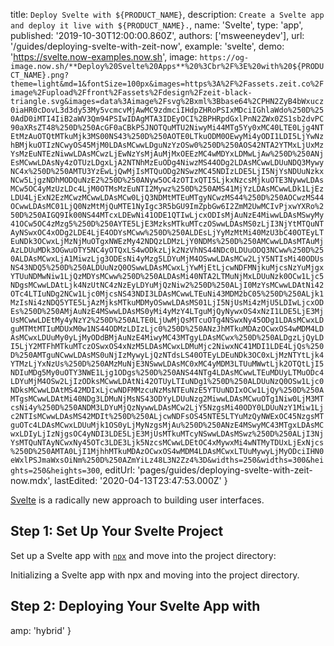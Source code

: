
  title: `Deploy Svelte with ${PRODUCT_NAME}`,
  description: `Create a Svelte app and deploy it live with ${PRODUCT_NAME}.`,
  name: 'Svelte',
  type: 'app',
  published: '2019-10-30T12:00:00.860Z',
  authors: ['msweeneydev'],
  url: '/guides/deploying-svelte-with-zeit-now',
  example: 'svelte',
  demo: 'https://svelte.now-examples.now.sh',
  image: `https://og-image.now.sh/**Deploy%20Svelte%20Apps**%20%3Cbr%2F%3E%20with%20${PRODUCT_NAME}.png?theme=light&md=1&fontSize=100px&images=https%3A%2F%2Fassets.zeit.co%2Fimage%2Fupload%2Ffront%2Fassets%2Fdesign%2Fzeit-black-triangle.svg&images=data%3Aimage%2Fsvg%2Bxml%3Bbase64%2CPHN2ZyB4bWxucz0iaHR0cDovL3d3dy53My5vcmcvMjAwMC9zdmciIHdpZHRoPSIxMDciIGhlaWdo%250D%250AdD0iMTI4IiB2aWV3Qm94PSIwIDAgMTA3IDEyOCI%2BPHRpdGxlPnN2ZWx0ZS1sb2dvPC90aXRsZT48%250D%250AcGF0aCBkPSJNOTQuMTU2NiwyMi44MTg5Yy0xMC40LTE0Ljg4NTEtMzAuOTQtMTkuMjk3MS00NS43%250D%250AOTE0LTkuODM0OEwyMi4yODI1LDI5LjYwNzhBMjkuOTIzNCwyOS45MjM0LDAsMCwwLDguNzYzOSw0%250D%250AOS42NTA2YTMxLjUxMzYsMzEuNTEzNiwwLDAsMCwzLjEwNzYsMjAuMjMxOEEzMC4wMDYxLDMwLjAw%250D%250ANjEsMCwwLDAsNy4zOTUzLDgxLjA2NTNhMzEuODg4NiwzMS44ODg2LDAsMCwwLDUuNDQ3MywyNC4x%250D%250AMTU3YzEwLjQwMjIsMTQuODg2NSwzMC45NDIzLDE5LjI5NjYsNDUuNzkxNCw5LjgzNDhMODQuNzE2%250D%250ANyw5OC4zOTIxQTI5LjkxNzcsMjkuOTE3NywwLDAsMCw5OC4yMzUzLDc4LjM0OTMsMzEuNTI2Mywz%250D%250AMS41MjYzLDAsMCwwLDk1LjEzLDU4LjExN2EzMCwzMCwwLDAsMCw0LjQ3NDMtMTEuMTgyNCwzMS44%250D%250AOCwzMS44OCwwLDAsMC01LjQ0NzMtMjQuMTE1NyIgc3R5bGU9ImZpbGw6I2ZmM2UwMCIvPjxwYXRo%250D%250AIGQ9Ik00NS44MTcxLDEwNi41ODE1QTIwLjcxODIsMjAuNzE4MiwwLDAsMSwyMy41OCw5OC4zMzg5%250D%250AYTE5LjE3MzksMTkuMTczOSwwLDAsMS0zLjI3NjYtMTQuNTAyNSwxOC4xODg2LDE4LjE4ODYsMCww%250D%250ALDEsLjYyMzMtMi40MzU3bC40OTEyLTEuNDk3OCwxLjMzNjMuOTgxNWEzMy42NDQzLDMzLjY0NDMs%250D%250AMCwwLDAsMTAuMjAzLDUuMDk3OGwuOTY5NC4yOTQxLS4wODkzLjk2NzVhNS44NDc0LDUuODQ3NCww%250D%250ALDAsMCwxLjA1MiwzLjg3ODEsNi4yMzg5LDYuMjM4OSwwLDAsMCw2LjY5NTIsMi40ODUsNS43NDQ5%250D%250ALDUuNzQ0OSwwLDAsMCwxLjYwMjEtLjcwNDFMNjkuMjcsNzYuMjgxYTUuNDMwNiw1LjQzMDYsMCww%250D%250ALDAsMi40NTA2LTMuNjMxLDUuNzk0OCw1Ljc5NDgsMCwwLDAtLjk4NzUtNC4zNzEyLDYuMjQzNiw2%250D%250ALjI0MzYsMCwwLDAtNi42OTc4LTIuNDg2NCw1Ljc0MjcsNS43NDI3LDAsMCwwLTEuNi43MDM2bC05%250D%250ALjk1MzIsNi4zNDQ5YTE5LjAzMjksMTkuMDMyOSwwLDAsMS01LjI5NjUsMi4zMjU5LDIwLjcxODEs%250D%250AMjAuNzE4MSwwLDAsMS0yMi4yMzY4LTguMjQyNywxOS4xNzI1LDE5LjE3MjUsMCwwLDEtMy4yNzY2%250D%250ALTE0LjUwMjQsMTcuOTg4NSwxNy45ODg1LDAsMCwxLDguMTMtMTIuMDUxM0w1NS44ODMzLDIzLjc0%250D%250ANzJhMTkuMDAzOCwxOS4wMDM4LDAsMCwxLDUuMy0yLjMyODdBMjAuNzE4MiwyMC43MTgyLDAsMCwx%250D%250ALDgzLjQyLDI5LjY2MTFhMTkuMTczOSwxOS4xNzM5LDAsMCwxLDMuMjc2NiwxNC41MDI1LDE4LjQs%250D%250AMTguNCwwLDAsMS0uNjIzMywyLjQzNTdsLS40OTEyLDEuNDk3OC0xLjMzNTYtLjk4YTMzLjYxNzUs%250D%250AMzMuNjE3NSwwLDAsMC0xMC4yMDM3LTUuMWwtLjk2OTQtLjI5NDIuMDg5My0uOTY3NWE1Ljg1ODgs%250D%250ANS44NTg4LDAsMCwwLTEuMDUyLTMuODc4LDYuMjM4OSw2LjIzODksMCwwLDAtNi42OTUyLTIuNDg1%250D%250ALDUuNzQ0OSw1Ljc0NDksMCwwLDAtMS42MDIxLjcwNDFMMzcuNzMsNTEuNzE5YTUuNDIxOCw1LjQy%250D%250AMTgsMCwwLDAtMi40NDg3LDMuNjMsNS43ODYyLDUuNzg2MiwwLDAsMCwuOTg1Niw0LjM3MTcsNi4y%250D%250ANDM3LDYuMjQzNywwLDAsMCw2LjY5NzgsMi40ODY0LDUuNzY1Miw1Ljc2NTIsMCwwLDAsMS42MDIt%250D%250ALjcwNDFsOS45NTE5LTYuMzQyNWExOC45NzgsMTguOTc4LDAsMCwxLDUuMjk1OS0yLjMyNzgsMjAu%250D%250ANzE4MSwyMC43MTgxLDAsMCwxLDIyLjIzNjgsOC4yNDI3LDE5LjE3MjUsMTkuMTcyNSwwLDAsMSwz%250D%250ALjI3NjYsMTQuNTAyNCwxNy45OTc3LDE3Ljk5NzcsMCwwLDEtOC4xMywxMi4wNTMyTDUxLjExNjcs%250D%250AMTA0LjI1MjhhMTkuMDAzOCwxOS4wMDM4LDAsMCwxLTUuMywyLjMyODciIHN0eWxlPSJmaWxsOiNm%250D%250AZmYiLz48L3N2Zz4%3D&widths=250&widths=300&heights=250&heights=300`,
  editUrl: 'pages/guides/deploying-svelte-with-zeit-now.mdx',
  lastEdited: '2020-04-13T23:47:53.000Z'
}

[Svelte](https://svelte.dev/) is a radically new approach to building user interfaces.

## Step 1: Set Up Your Svelte Project

Set up a Svelte app with [`npx`](https://www.npmjs.com/package/npx) and move into the project directory:

<Snippet dark text="npx degit sveltejs/template my-svelte-project && cd my-svelte-project" />
<Caption>Initializing a Svelte app with <Link href="https://www.npmjs.com/package/npx">npx</Link> and moving into the project directory.</Caption>

## Step 2: Deploying Your Svelte App with <ProductNameWrapper name={PRODUCT_NAME} />

<DeploySection meta={meta} />


  amp: 'hybrid'
}
